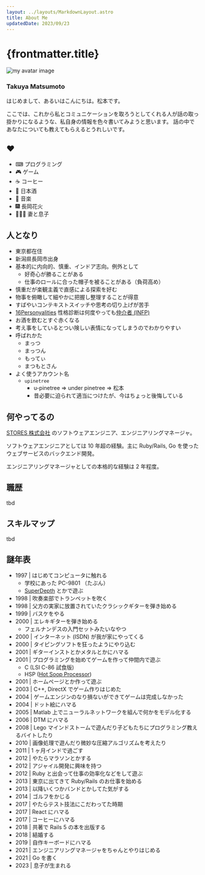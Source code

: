 ```yaml
---
layout: ../layouts/MarkdownLayout.astro
title: About Me
updatedDate: 2023/09/23
---
```




# {frontmatter.title}

<div class="flex sm:flex-row flex-col items-center">
  <img
    class="inline-block flex-shrink-0 h-36 w-36 rounded-full border-[3px] border-spring-green-500 m-0"
    src={avatarImage.src}
    alt="my avatar image"
  />
  <div class="sm:ml-6 sm:mt-0 mt-3">
    <h3 class="m-0 text-3xl font-semibold text-grey-800">Takuya Matsumoto</h3>
  </div>
</div>

はじめまして、あるいはこんにちは。松本です。

ここでは、これから私とコミュニケーションを取ろうとしてくれる人が話の取っ掛かりになるような、私自身の情報を色々書いてみようと思います。
話の中であなたについても教えてもらえるとうれしいです。

## ❤️

- ⌨ プログラミング
- 🎮 ゲーム
- ☕ コーヒー
- 🍶 日本酒
- 🎸 音楽
- 🎆 長岡花火
- 👨‍👩‍👦 妻と息子

## 人となり

- 東京都在住
- 新潟県長岡市出身
- 基本的に内向的、慎重、インドア志向。例外として
  - 好奇心が勝ることがある
  - 仕事のロールに合った帽子を被ることがある（負荷高め）
- 慎重だが楽観主義で直感による探索を好む
- 物事を俯瞰して細やかに把握し整理することが得意
- すばやいコンテキストスイッチや思考の切り上げが苦手
- [16Personyalities](https://www.16personalities.com/ja) 性格診断は何度やっても[仲介者 (INFP)](https://www.16personalities.com/ja/infp%E5%9E%8B%E3%81%AE%E6%80%A7%E6%A0%BC)
- お酒を飲むとすぐ赤くなる
- 考え事をしているとつい険しい表情になってしまうのでわかりやすい
- 呼ばれかた
  - まっつ
  - まっつん
  - もってぃ
  - まつもとさん
- よく使うアカウント名
  - `upinetree`
    - u-pinetree => under pinetree => 松本
    - 昔必要に迫られて適当につけたが、今はちょっと後悔している

## 何やってるの

[STORES 株式会社](https://www.st.inc/) のソフトウェアエンジニア、エンジニアリングマネージャ。

ソフトウェアエンジニアとしては 10 年超の経験。主に Ruby/Rails, Go を使ったウェブサービスのバックエンド開発。

エンジニアリングマネージャとしての本格的な経験は 2 年程度。

## 職歴

tbd

## スキルマップ

tbd

## 謎年表

- 1997 | はじめてコンピュータに触れる
  - 学校にあった PC-9801 （たぶん）
  - [SuperDepth](http://bio100.jp/game_review/game01.html) とかで遊ぶ
- 1998 | 吹奏楽部でトランペットを吹く
- 1998 | 父方の実家に放置されていたクラシックギターを弾き始める
- 1999 | バスケをやる
- 2000 | エレキギターを弾き始める
  - フェルナンデスの入門セットみたいなやつ
- 2000 | インターネット (ISDN) が我が家にやってくる
- 2000 | タイピングソフトを狂ったようにやり込む
- 2001 | ギターインストとかメタルとかにハマる
- 2001 | プログラミングを始めてゲームを作って仲間内で遊ぶ
  - C (LSI C-86 試食版)
  - HSP ([Hot Soop Processor](https://hsp.tv/))
- 2001 | ホームページとか作って遊ぶ
- 2003 | C++, DirectX でゲーム作りはじめた
- 2004 | ゲームエンジンのなり損ないができてゲームは完成しなかった
- 2004 | ドット絵にハマる
- 2005 | Matlab 上でニューラルネットワークを組んで何かをモデル化する
- 2006 | DTM にハマる
- 2008 | Lego マインドストームで遊んだり子どもたちにプログラミング教えるバイトしたり
- 2010 | 画像処理で遊んだり微妙な圧縮アルゴリズムを考えたり
- 2011 | 1 ヶ月インドで過ごす
- 2012 | やたらマラソンとかする
- 2012 | アジャイル開発に興味を持つ
- 2012 | Ruby と出会って仕事の効率化などをして遊ぶ
- 2013 | 東京に出てきて Ruby/Rails のお仕事を始める
- 2013 | 以降いくつかバンドとかしてた気がする
- 2014 | ゴルフをかじる
- 2017 | やたらテスト技法にこだわってた時期
- 2017 | React にハマる
- 2017 | コーヒーにハマる
- 2018 | 共著で Rails 5 の本を出版する
- 2018 | 結婚する
- 2019 | 自作キーボードにハマる
- 2021 | エンジニアリングマネージャをちゃんとやりはじめる
- 2021 | Go を書く
- 2023 | 息子が生まれる
